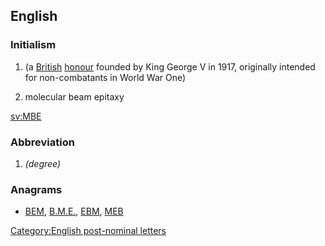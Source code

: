 ==English==

===Initialism===
{{rfc-header|Initialism}}
{{en-initialism}}

# {{w|Member of the Order of the British Empire}} (a [[British]] [[honour]] founded by King George V in 1917, originally intended for non-combatants in World War One)
# {{label|en|technology}} molecular beam epitaxy

[[sv:MBE]]

===Abbreviation===
{{rfc-header|Abbreviation}}
{{head|en|abbreviation}}

# {{w|Master of Bioscience Enterprise}} ''(degree)''

===Anagrams===
* [[BEM#English|BEM]], [[B.M.E.#English|B.M.E.]], [[EBM#English|EBM]], [[MEB#English|MEB]]


[[Category:English post-nominal letters]]